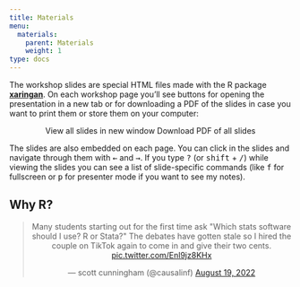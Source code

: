 ```yaml
---
title: Materials
menu:
  materials:
    parent: Materials
    weight: 1
type: docs
---
```


The workshop slides are special HTML files made with the R package [**xaringan**](https://bookdown.org/yihui/rmarkdown/xaringan.html). On each workshop page you'll see buttons for opening the presentation in a new tab or for downloading a PDF of the slides in case you want to print them or store them on your computer:

<p style="text-align:center;"><span class="btn btn-primary btn-lg"><i class="fas fa-external-link-alt"></i> View all slides in new window</span> <span class="btn btn-primary btn-lg"><i class="far fa-file-pdf"></i> Download PDF of all slides</span></p>

The slides are also embedded on each page. You can click in the slides and navigate through them with <kbd>←</kbd> and <kbd>→</kbd>. If you type <kbd>?</kbd> (or <kbd>shift</kbd> + <kbd>/</kbd>) while viewing the slides you can see a list of slide-specific commands (like <kbd>f</kbd> for fullscreen or <kbd>p</kbd> for presenter mode if you want to see my notes).

## Why R? 

<center>


<blockquote class="twitter-tweet"><p lang="en" dir="ltr">Many students starting out for the first time ask &quot;Which stats software should I use? R or Stata?&quot; The debates have gotten stale so I hired the couple on TikTok again to come in and give their two cents. <a href="https://t.co/Enl9jz8KHx">pic.twitter.com/Enl9jz8KHx</a></p>&mdash; scott cunningham (@causalinf) <a href="https://twitter.com/causalinf/status/1560517531227627520?ref_src=twsrc%5Etfw">August 19, 2022</a></blockquote> <script async src="https://platform.twitter.com/widgets.js" charset="utf-8"></script>

</center>